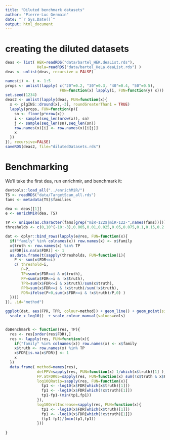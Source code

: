 ```yaml
---
title: "Diluted benchmark datasets"
author: "Pierre-Luc Germain"
date: "`r Sys.Date()`"
output: html_document
---
```


# creating the diluted datasets

```r
deas <- list( HEK=readRDS("data/bartel_HEK.deaList.rds"),
              Hela=readRDS("data/bartel_HeLa.deaList.rds") )
deas <- unlist(deas, recursive = FALSE)

names(i) <- i <- 1:5
props <- unlist(lapply( c("20"=0.2, "30"=0.3, "40"=0.4, "50"=0.5), 
                        FUN=function(x) lapply(i, FUN=function(y) x)))
set.seed(1234)
deas2 <- unlist(lapply(deas, FUN=function(x){
  x <- plgINS::dround(x[,-3], roundGreaterThan1 = TRUE)
  lapply(props, FUN=function(p){
    sn <- floor(p*nrow(x))
    i <- sample(seq_len(nrow(x)), sn)
    j <- sample(seq_len(sn),seq_len(sn))
    row.names(x)[i] <- row.names(x)[i[j]]
    x
  })
}), recursive=FALSE)
saveRDS(deas2, file="dilutedDatasets.rds")
```


# Benchmarking

We'll take the first dea, run enrichmir, and benchmark it:

```r
devtools::load_all("../enrichMiR/")
TS <- readRDS("data/TargetScan_all.rds")
fams <- metadata(TS)$families

dea <- deas[[1]]
e <- enrichMiR(dea, TS)

TP <- unique(as.character(fams[grep("miR-122$|miR-122-",names(fams))]))
thresholds <- c(0,10^(-10:-3),0.005,0.01,0.025,0.05,0.075,0.1,0.15,0.2,0.25,0.3,0.5)

dat <- dplyr::bind_rows(lapply(e@res, FUN=function(x){
  if("family" %in% colnames(x)) row.names(x) <- x$family
  x$truth <- row.names(x) %in% TP
  x$FDR[is.na(x$FDR)] <- 1
  as.data.frame(t(sapply(thresholds, FUN=function(i){
    P <- sum(x$FDR<=i)
    c( threshold=i,
       P=P,
       TP=sum(x$FDR<=i & x$truth),
       FP=sum(x$FDR<=i & !x$truth),
       TPR=sum(x$FDR<=i & x$truth)/sum(x$truth),
       FPR=sum(x$FDR<=i & !x$truth)/sum(!x$truth),
       FDR=ifelse(P>0,sum(x$FDR<=i & !x$truth)/P,0) )
  })))
}), .id="method")

ggplot(dat, aes(FPR, TPR, colour=method)) + geom_line() + geom_point(size=3) + 
  scale_x_log10()  + scale_colour_manual(values=cols)


doBenchmark <- function(res, TP){
  res <- res[order(res$FDR),]
  res <- lapply(res, FUN=function(x){
    if("family" %in% colnames(x)) row.names(x) <- x$family
    x$truth <- row.names(x) %in% TP
    x$FDR[is.na(x$FDR)] <- 1
    x
  })
  data.frame( method=names(res),
              detPPV=sapply(res, FUN=function(x) 1/which(x$truth)[1] ),
              FP.atFDR05=sapply(res, FUN=function(x) sum(!x$truth & x$FDR<0.05)),
              log10QRatio=sapply(res, FUN=function(x){
                tp1 <- -log10(x$FDR[which(x$truth)[1]])
                fp1 <- -log10(x$FDR[which(!x$truth)[1]])
                tp1-fp1-(min(tp1,fp1))
              }),
              log10QrelIncrease=sapply(res, FUN=function(x){
                tp1 <- -log10(x$FDR[which(x$truth)[1]])
                fp1 <- -log10(x$FDR[which(!x$truth)[1]])
                (tp1-fp1)/(min(tp1,fp1))
              }))
  
}
```


